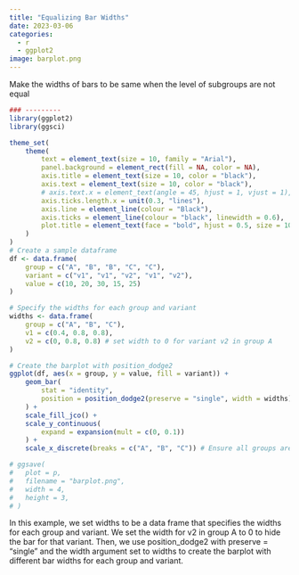 ```yaml
---
title: "Equalizing Bar Widths"
date: 2023-03-06
categories:
  - r
  - ggplot2
image: barplot.png
---
```


Make the widths of bars to be same when the level of subgroups are not equal

```r
### ---------
library(ggplot2)
library(ggsci)

theme_set(
    theme(
        text = element_text(size = 10, family = "Arial"),
        panel.background = element_rect(fill = NA, color = NA),
        axis.title = element_text(size = 10, color = "black"),
        axis.text = element_text(size = 10, color = "black"),
        # axis.text.x = element_text(angle = 45, hjust = 1, vjust = 1),
        axis.ticks.length.x = unit(0.3, "lines"),
        axis.line = element_line(colour = "Black"),
        axis.ticks = element_line(colour = "black", linewidth = 0.6),
        plot.title = element_text(face = "bold", hjust = 0.5, size = 10)
    )
)
# Create a sample dataframe
df <- data.frame(
    group = c("A", "B", "B", "C", "C"),
    variant = c("v1", "v1", "v2", "v1", "v2"),
    value = c(10, 20, 30, 15, 25)
)

# Specify the widths for each group and variant
widths <- data.frame(
    group = c("A", "B", "C"),
    v1 = c(0.4, 0.8, 0.8),
    v2 = c(0, 0.8, 0.8) # set width to 0 for variant v2 in group A
)

# Create the barplot with position_dodge2
ggplot(df, aes(x = group, y = value, fill = variant)) +
    geom_bar(
        stat = "identity",
        position = position_dodge2(preserve = "single", width = widths)
    ) +
    scale_fill_jco() +
    scale_y_continuous(
        expand = expansion(mult = c(0, 0.1))
    ) +
    scale_x_discrete(breaks = c("A", "B", "C")) # Ensure all groups are displayed in x-axis

# ggsave(
#   plot = p,
#   filename = "barplot.png",
#   width = 4,
#   height = 3,
# )
```

In this example, we set widths to be a data frame that specifies the widths for each group and variant. We set the width for v2 in group A to 0 to hide the bar for that variant. Then, we use position_dodge2 with preserve = "single" and the width argument set to widths to create the barplot with different bar widths for each group and variant.
